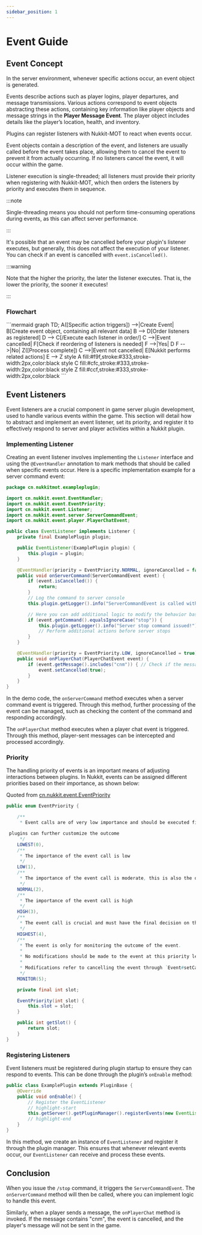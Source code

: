 ```yaml
---
sidebar_position: 1
---
```


# Event Guide

## Event Concept

In the server environment, whenever specific actions occur, an event object is generated.

Events describe actions such as player logins, player departures, and message transmissions. Various actions correspond to event objects abstracting these actions, containing key information like player objects and message strings in the **Player Message Event**. The player object includes details like the player’s location, health, and inventory.

Plugins can register listeners with Nukkit-MOT to react when events occur.

Event objects contain a description of the event, and listeners are usually called before the event takes place, allowing them to cancel the event to prevent it from actually occurring. If no listeners cancel the event, it will occur within the game.

Listener execution is single-threaded; all listeners must provide their priority when registering with Nukkit-MOT, which then orders the listeners by priority and executes them in sequence.

:::note

Single-threading means you should not perform time-consuming operations during events, as this can affect server performance.

:::

It's possible that an event may be cancelled before your plugin's listener executes, but generally, this does not affect the execution of your listener. You can check if an event is cancelled with `event.isCancelled()`.

:::warning

Note that the higher the priority, the later the listener executes.
That is, the lower the priority, the sooner it executes!

:::

### Flowchart
<div style={{textAlign: 'center'}}>
```mermaid
graph TD;
    A([Specific action triggers]) -->|Create Event| B[Create event object, containing all relevant data]
    B --> D[Order listeners as registered]
    D --> C[/Execute each listener in order/]
    C -->|Event cancelled| F[Check if reordering of listeners is needed]
    F -->|Yes| D
    F -->|No| Z([Process complete])
    C -->|Event not cancelled| E[Nukkit performs related actions]
    E --> Z
    style A fill:#f9f,stroke:#333,stroke-width:2px,color:black
    style C fill:#cfc,stroke:#333,stroke-width:2px,color:black
    style Z fill:#ccf,stroke:#333,stroke-width:2px,color:black
```
</div>

## Event Listeners

Event listeners are a crucial component in game server plugin development, used to handle various events within the game. This section will detail how to abstract and implement an event listener, set its priority, and register it to effectively respond to server and player activities within a Nukkit plugin.

### Implementing Listener

Creating an event listener involves implementing the `Listener` interface and using the `@EventHandler` annotation to mark methods that should be called when specific events occur. Here is a specific implementation example for a server command event:

```java title="EventListener.java"
package cn.nukkitmot.exampleplugin;

import cn.nukkit.event.EventHandler;
import cn.nukkit.event.EventPriority;
import cn.nukkit.event.Listener;
import cn.nukkit.event.server.ServerCommandEvent;
import cn.nukkit.event.player.PlayerChatEvent;

public class EventListener implements Listener {
    private final ExamplePlugin plugin;

    public EventListener(ExamplePlugin plugin) {
        this.plugin = plugin;
    }

    @EventHandler(priority = EventPriority.NORMAL, ignoreCancelled = false)
    public void onServerCommand(ServerCommandEvent event) {
        if (event.isCancelled()) {
            return;
        }
        // Log the command to server console
        this.plugin.getLogger().info("ServerCommandEvent is called with command: " + event.getCommand());

        // Here you can add additional logic to modify the behavior based on the command
        if (event.getCommand().equalsIgnoreCase("stop")) {
            this.plugin.getLogger().info("Server stop command issued!");
            // Perform additional actions before server stops
        }
    }

    @EventHandler(priority = EventPriority.LOW, ignoreCancelled = true)
    public void onPlayerChat(PlayerChatEvent event) {
        if (event.getMessage().includes("cnm")) { // Check if the message includes "cnm"
            event.setCancelled(true);
        }
    }
}
```

In the demo code, the `onServerCommand` method executes when a server command event is triggered. Through this method, further processing of the event can be managed, such as checking the content of the command and responding accordingly.

The `onPlayerChat` method executes when a player chat event is triggered. Through this method, player-sent messages can be intercepted and processed accordingly.

### Priority

The handling priority of events is an important means of adjusting interactions between plugins. In Nukkit, events can be assigned different priorities based on their importance, as shown below:

Quoted from [cn.nukkit.event.EventPriority](https://github.com/CloudburstMC/Nukkit/blob/master/src/main/java/cn/nukkit/event/EventPriority.java)

```java title="event/EventPriority.java"
public enum EventPriority {

    /**
     * Event calls are of very low importance and should be executed first, so that other

 plugins can further customize the outcome
     */
    LOWEST(0),
    /**
     * The importance of the event call is low
     */
    LOW(1),
    /**
     * The importance of the event call is moderate, this is also the default priority.
     */
    NORMAL(2),
    /**
     * The importance of the event call is high
     */
    HIGH(3),
    /**
     * The event call is crucial and must have the final decision on the event outcome
     */
    HIGHEST(4),
    /**
     * The event is only for monitoring the outcome of the event.
     * 
     * No modifications should be made to the event at this priority level
     * 
     * Modifications refer to cancelling the event through `Event#setCancelled()` and altering the data carried by the event.
     */
    MONITOR(5);

    private final int slot;

    EventPriority(int slot) {
        this.slot = slot;
    }

    public int getSlot() {
        return slot;
    }
}
```

### Registering Listeners

Event listeners must be registered during plugin startup to ensure they can respond to events. This can be done through the plugin’s `onEnable` method:

```java title="ExamplePlugin.java"
public class ExamplePlugin extends PluginBase {
    @Override
    public void onEnable() {
        // Register the EventListener
        // highlight-start
        this.getServer().getPluginManager().registerEvents(new EventListener(this), this);
        // highlight-end
    }
}
```

In this method, we create an instance of `EventListener` and register it through the plugin manager. This ensures that whenever relevant events occur, our `EventListener` can receive and process these events.

## Conclusion

When you issue the `/stop` command, it triggers the `ServerCommandEvent`. The `onServerCommand` method will then be called, where you can implement logic to handle this event.

Similarly, when a player sends a message, the `onPlayerChat` method is invoked. If the message contains "cnm", the event is cancelled, and the player's message will not be sent in the game.